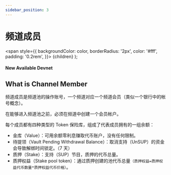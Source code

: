 ```yaml
---
sidebar_position: 3
---
```


# 频道成员

  <span
    style={{
      backgroundColor: color,
      borderRadius: '2px',
      color: '#fff',
      padding: '0.2rem',
    }}>
    {children}
  </span>
);

#### New Available <Highlight color="#25c2a0">Devnet</Highlight>

## What is Channel Member

频道成员是频道池的操作账号，一个频道对应一个频道会员（类似一个银行中的帐号概念）。

在能够进入频道池之前，必须在频道中创建一个会员帐户。

每个成员都有四种类型的 Token 保险库，组成了代表成员拥有的一组余额：

* 金库（Value）：可用余额零利息赚取代币账户，没有任何限制。
* 待提领（Vault Pending Withdrawal Balance）：取消支持（UnSUP）的资金会导致解绑时间锁定。（7 天）
* 质押（Stake）：支持（SUP）节目，质押的代币总量。
* 质押权益（Stake pool token）：通过质押创建的池代币总量`（质押权益=质押权益代币数量*质押权益代币价格）`。
